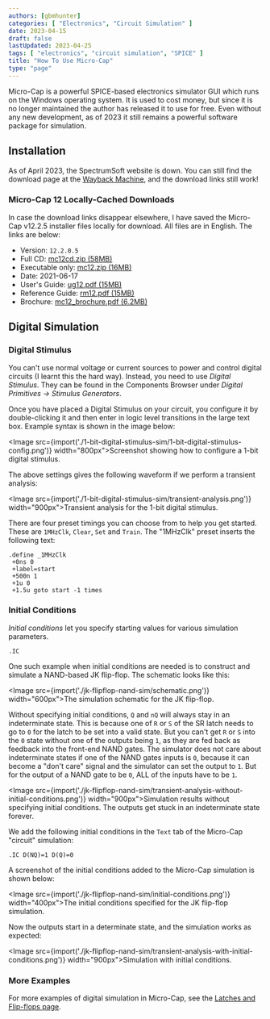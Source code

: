 ```yaml
---
authors: [gbmhunter]
categories: [ "Electronics", "Circuit Simulation" ]
date: 2023-04-15
draft: false
lastUpdated: 2023-04-25
tags: [ "electronics", "circuit simulation", "SPICE" ]
title: "How To Use Micro-Cap"
type: "page"
---
```



<WarningIsNotes />
 

Micro-Cap is a powerful SPICE-based electronics simulator GUI which runs on the Windows operating system. It is used to cost money, but since it is no longer maintained the author has released it to use for free. Even without any new development, as of 2023 it still remains a powerful software package for simulation.

## Installation

As of April 2023, the SpectrumSoft website is down. You can still find the download page at the [Wayback Machine](https://web.archive.org/web/20230214034946/http://www.spectrum-soft.com/download/download.shtm), and the download links still work!

### Micro-Cap 12 Locally-Cached Downloads

In case the download links disappear elsewhere, I have saved the Micro-Cap v12.2.5 installer files locally for download. All files are in English. The links are below:

* Version: `12.2.0.5`
* Full CD: [mc12cd.zip (58MB)](/misc/how-to-use-micro-cap/micro-cap-12-installer/mc12cd.zip)
* Executable only: [mc12.zip (16MB)](/misc/how-to-use-micro-cap/micro-cap-12-installer/mc12.zip)
* Date: 2021-06-17
* User's Guide: [ug12.pdf (15MB)](/misc/how-to-use-micro-cap/micro-cap-12-installer/ug12.pdf)
* Reference Guide: [rm12.pdf (15MB)](/misc/how-to-use-micro-cap/micro-cap-12-installer/rm12.pdf)
* Brochure: [mc12_brochure.pdf (6.2MB)](/misc/how-to-use-micro-cap/micro-cap-12-installer/mc12_brochure.pdf)


## Digital Simulation

### Digital Stimulus

You can't use normal voltage or current sources to power and control digital circuits (I learnt this the hard way). Instead, you need to use _Digital Stimulus_. They can be found in the Components Browser under _Digital Primitives -> Stimulus Generators_.

Once you have placed a Digital Stimulus on your circuit, you configure it by double-clicking it and then enter in logic level transitions in the large text box. Example syntax is shown in the image below:

<Image src={import('./1-bit-digital-stimulus-sim/1-bit-digital-stimulus-config.png')} width="800px">Screenshot showing how to configure a 1-bit digital stimulus.</Image>

The above settings gives the following waveform if we perform a transient analysis:

<Image src={import('./1-bit-digital-stimulus-sim/transient-analysis.png')} width="900px">Transient analysis for the 1-bit digital stimulus.</Image>

There are four preset timings you can choose from to help you get started. These are `1MHzClk`, `Clear`, `Set` and `Train`. The "1MHzClk" preset inserts the following text:

```text
.define _1MHzClk 
 +0ns 0 
 +label=start 
 +500n 1 
 +1u 0 
 +1.5u goto start -1 times
```

### Initial Conditions

_Initial conditions_ let you specify starting values for various simulation parameters.

`.IC`

<Aside type="example">

One such example when initial conditions are needed is to construct and simulate a NAND-based JK flip-flop. The schematic looks like this:

<Image src={import('./jk-flipflop-nand-sim/schematic.png')} width="600px">The simulation schematic for the JK flip-flop.</Image>

Without specifying initial conditions, `Q` and `nQ` will always stay in an indeterminate state. This is because one of `R` or `S` of the SR latch needs to go to `0` for the latch to be set into a valid state. But you can't get `R` or `S` into the `0` state without one of the outputs being `1`, as they are fed back as feedback into the front-end NAND gates. The simulator does not care about indeterminate states if one of the NAND gates inputs is `0`, because it can become a "don't care" signal and the simulator can set the output to `1`. But for the output of a NAND gate to be `0`, ALL of the inputs have to be `1`. 

<Image src={import('./jk-flipflop-nand-sim/transient-analysis-without-initial-conditions.png')} width="900px">Simulation results without specifying initial conditions. The outputs get stuck in an indeterminate state forever.</Image>

We add the following initial conditions in the `Text` tab of the Micro-Cap "circuit" simulation:

```text
.IC D(NQ)=1 D(Q)=0
```

A screenshot of the initial conditions added to the Micro-Cap simulation is shown below:

<Image src={import('./jk-flipflop-nand-sim/initial-conditions.png')} width="400px">The initial conditions specified for the JK flip-flop simulation.</Image>

Now the outputs start in a determinate state, and the simulation works as expected:

<Image src={import('./jk-flipflop-nand-sim/transient-analysis-with-initial-conditions.png')} width="900px">Simulation with initial conditions.</Image>

</Aside>

### More Examples

For more examples of digital simulation in Micro-Cap, see the [Latches and Flip-flops page](/electronics/circuit-design/digital-logic/latches-and-flip-flops/).